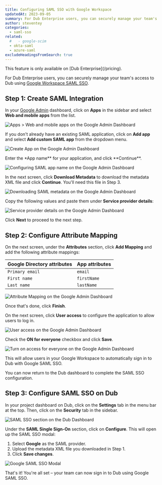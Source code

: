 ```yaml
---
title: Configuring SAML SSO with Google Workspace
updatedAt: 2023-09-05
summary: For Dub Enterprise users, you can securely manage your team's access to Dub using Google Workspace SAML SSO.
author: steventey
categories:
  - saml-sso
related:
  #   - google-scim
  - okta-saml
  - azure-saml
excludeHeadingsFromSearch: true
---
```


<Note variant="success">
  This feature is only available on [Dub Enterprise](/pricing).
</Note>

For Dub Enterprise users, you can securely manage your team's access to Dub using [Google Workspace SAML SSO](https://cloud.google.com/architecture/identity/single-sign-on).

## Step 1: Create SAML Integration

In your [Google Admin](https://admin.google.com/) dashboard, click on **Apps** in the sidebar and select **Web and mobile apps** from the list.

<Image
  alt="Apps > Web and mobile apps on the Google Admin Dashboard"
  src="https://d2vwwcvoksz7ty.cloudfront.net/help/google-saml-apps.png"
  width={1612}
  height={960}
  hideCaption={true}
/>

If you don't already have an existing SAML application, click on **Add app** and select **Add custom SAML app** from the dropdown menu.

<Image
  alt="Create App on the Google Admin Dashboard"
  src="https://d2vwwcvoksz7ty.cloudfront.net/help/google-saml-create-app.png"
  width={1611}
  height={959}
  hideCaption={true}
/>

Enter the \*App name** for your application, and click **Continue\*\*.

<Image
  alt="Configuring SAML app name on the Google Admin Dashboard"
  src="https://d2vwwcvoksz7ty.cloudfront.net/help/google-saml-app-name.png"
  width={1624}
  height={960}
  hideCaption={true}
/>

In the next screen, click **Download Metadata** to download the metadata XML file and click **Continue**. You'll need this file in Step 3.

<Image
  alt="Downloading SAML metadata on the Google Admin Dashboard"
  src="https://d2vwwcvoksz7ty.cloudfront.net/help/google-saml-download.png"
  width={1605}
  height={986}
  hideCaption={true}
/>

Copy the following values and paste them under **Service provider details**:

<CopyBox title="ACS URL" copy="https://api.letsfind.my/auth/saml/callback" />

<CopyBox title="Entity ID" copy="https://saml.letsfind.my" />

<Image
  alt="Service provider details on the Google Admin Dashboard"
  src="https://d2vwwcvoksz7ty.cloudfront.net/help/google-saml-provider.png"
  width={1603}
  height={962}
  hideCaption={true}
/>

Click **Next** to proceed to the next step.

## Step 2: Configure Attribute Mapping

On the next screen, under the **Attributes** section, click **Add Mapping** and add the following attribute mappings:

| Google Directory attributes | App attributes |
| --------------------------- | -------------- |
| `Primary email`             | `email`        |
| `First name`                | `firstName`    |
| `Last name`                 | `lastName`     |

<Image
  alt="Attribute Mapping on the Google Admin Dashboard"
  src="https://d2vwwcvoksz7ty.cloudfront.net/help/google-saml-attributes.png"
  width={1611}
  height={979}
  hideCaption={true}
/>

Once that's done, click **Finish**.

On the next screen, click **User access** to configure the application to allow users to log in.

<Image
  alt="User access on the Google Admin Dashboard"
  src="https://d2vwwcvoksz7ty.cloudfront.net/help/google-saml-users.png"
  width={1611}
  height={741}
  hideCaption={true}
/>

Check the **ON for everyone** checkbox and click **Save**.

<Image
  alt="Turn on access for everyone on the Google Admin Dashboard"
  src="https://d2vwwcvoksz7ty.cloudfront.net/help/google-saml-save.png"
  width={1607}
  height={692}
  hideCaption={true}
/>

This will allow users in your Google Workspace to automatically sign in to Dub with Google SAML SSO.

You can now return to the Dub dashboard to complete the SAML SSO configuration.

## Step 3: Configure SAML SSO on Dub

In your project dashboard on Dub, click on the **Settings** tab in the menu bar at the top. Then, click on the **Security** tab in the sidebar.

<Image
  alt="SAML SSO section on the Dub Dashboard"
  src="https://d2vwwcvoksz7ty.cloudfront.net/help/saml-sso-section.png"
  width={2480}
  height={1486}
  hideCaption={true}
/>

Under the **SAML Single Sign-On** section, click on **Configure**. This will open up the SAML SSO modal:

1. Select **Google** as the SAML provider.
2. Upload the metadata XML file you downloaded in Step 1.
3. Click **Save changes**.

<Image
  alt="Google SAML SSO Modal"
  src="https://d2vwwcvoksz7ty.cloudfront.net/help/google-saml-modal.png"
  width={1033}
  height={740}
  hideCaption={true}
/>

That's it! You're all set – your team can now sign in to Dub using Google SAML SSO.
